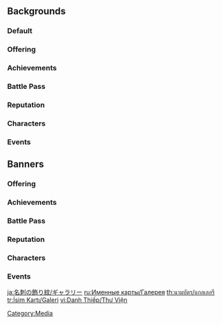 {{CustomTabs
|tab1 = Overview
|tab2 = Gallery
}}

==Backgrounds==
===Default===
{{Namecards by Category Gallery|Default Namecards}}
===Offering===
{{Namecards by Category Gallery|Offering Namecards}}
===Achievements===
{{Namecards by Category Gallery|Achievement Namecards}}
===Battle Pass===
{{Namecards by Category Gallery|Battle Pass Namecards}}
===Reputation===
{{Namecards by Category Gallery|Reputation Namecards}}
===Characters===
{{Namecards by Category Gallery|Character Namecards|ordermethod=title}}
===Events===
{{Namecards by Category Gallery|Event Namecards}}

==Banners==
===Offering===
{{Namecards by Category Gallery|Offering Namecards|type=Banner}}
===Achievements===
{{Namecards by Category Gallery|Achievement Namecards|type=Banner}}
===Battle Pass===
{{Namecards by Category Gallery|Battle Pass Namecards|type=Banner}}
===Reputation===
{{Namecards by Category Gallery|Reputation Namecards|type=Banner}}
===Characters===
{{Namecards by Category Gallery|Character Namecards|ordermethod=title|type=Banner}}
===Events===
{{Namecards by Category Gallery|Event Namecards|type=Banner}}

[[Category:Media]]

[[ja:名刺の飾り紋/ギャラリー]]
[[ru:Именные карты/Галерея]]
[[th:นามบัตร/แกลเลอรี]]
[[tr:İsim Kartı/Galeri]]
[[vi:Danh Thiếp/Thư Viện]]